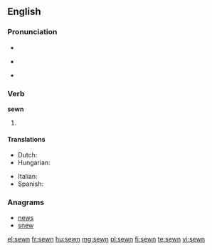 ==English==

===Pronunciation===
* {{X-SAMPA|/'s@Un/}}
* {{a|US}} {{IPA|/ˈsəʊn/}}
* {{rhymes|əʊn}}

===Verb===
'''sewn'''

# {{past participle of|sew}}

====Translations====
{{trans-top|past participle of sew}}
* Dutch: {{t+|nl|genaaid}}
* Hungarian: {{t|hu|varrott}}
{{trans-mid}}
* Italian: {{t+|it|cucito}}
* Spanish: {{t-|es|cosido}}
{{trans-bottom}}

===Anagrams===
* [[news#English|news]]
* [[snew#English|snew]]

[[el:sewn]]
[[fr:sewn]]
[[hu:sewn]]
[[mg:sewn]]
[[pl:sewn]]
[[fi:sewn]]
[[te:sewn]]
[[vi:sewn]]